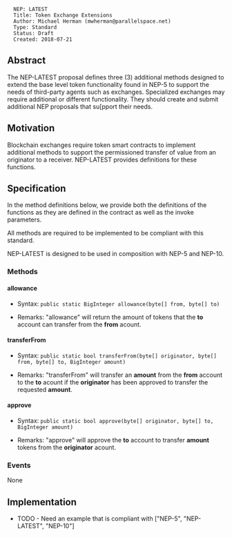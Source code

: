 <pre>
  NEP: LATEST
  Title: Token Exchange Extensions
  Author: Michael Herman (mwherman@parallelspace.net)
  Type: Standard
  Status: Draft
  Created: 2018-07-21
</pre>

==Abstract==

The NEP-LATEST proposal defines three (3) additional methods designed to extend the base level token
functionality found in NEP-5 to support the needs of third-party agents such as exchanges.  Specialized exchanges
may require additional or different functionality.  They should create and submit additional NEP proposals that
su[pport their needs.

==Motivation==

Blockchain exchanges require token smart contracts to implement additional methods to support
the permissioned transfer of value from an originator to a receiver. NEP-LATEST provides definitions
for these functions. 

==Specification==

In the method definitions below, we provide both the definitions of the functions as they are defined in the contract as well as the invoke parameters.

All methods are required to be implemented to be compliant with this standard.

NEP-LATEST is designed to be used in composition with NEP-5 and NEP-10.

===Methods===

====allowance====

* Syntax: <code>public static BigInteger allowance(byte[] from, byte[] to)</code>

* Remarks: "allowance" will return the amount of tokens that the '''to''' account can transfer from the '''from''' acount.

====transferFrom====

* Syntax: <code>public static bool transferFrom(byte[] originator, byte[] from, byte[] to, BigInteger amount)</code>

* Remarks: "transferFrom" will transfer an '''amount''' from the '''from''' account to the '''to''' acount if the '''originator''' has been approved to transfer the requested '''amount'''.

====approve====

* Syntax: <code>public static bool approve(byte[] originator, byte[] to, BigInteger amount)</code>

* Remarks: "approve" will approve the '''to''' account to transfer '''amount''' tokens from the '''originator''' acount. 

===Events===

None

==Implementation==

* TODO - Need an example that is compliant with ["NEP-5", "NEP-LATEST", "NEP-10"]
